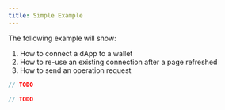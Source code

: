 ```yaml
---
title: Simple Example
---
```



The following example will show:

1. How to connect a dApp to a wallet
2. How to re-use an existing connection after a page refreshed
3. How to send an operation request

<RunnableCode>

<!-- embedme example-simple.beacon.ts -->

```ts
// TODO
```

<!-- embedme example-simple.taquito.ts -->

```ts
// TODO
```

</RunnableCode>
